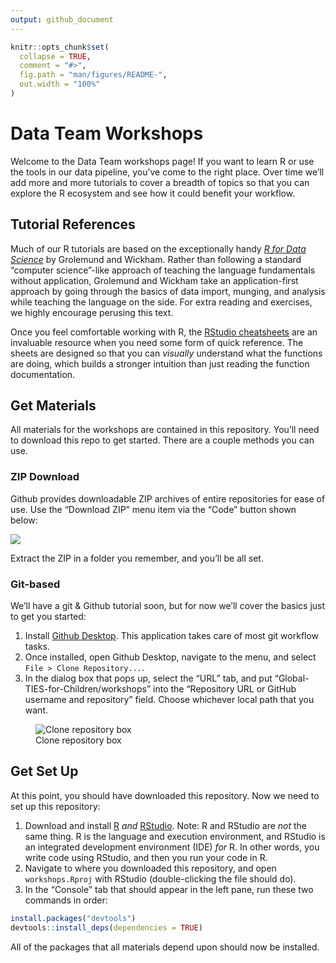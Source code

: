 ```yaml
---
output: github_document
---
```


<!-- README.md is generated from README.Rmd. Please edit that file -->

```r
knitr::opts_chunk$set(
  collapse = TRUE,
  comment = "#>",
  fig.path = "man/figures/README-",
  out.width = "100%"
)
```

# Data Team Workshops

<!-- badges: start -->

<!-- badges: end -->

Welcome to the Data Team workshops page! If you want to learn R or use the tools in our data pipeline, you've come to the right place. Over time we'll add more and more tutorials to cover a breadth of topics so that you can explore the R ecosystem and see how it could benefit your workflow.

## Tutorial References

Much of our R tutorials are based on the exceptionally handy [*R for Data Science*](https://r4ds.had.co.nz/) by Grolemund and Wickham. Rather than following a standard "computer science"-like approach of teaching the language fundamentals without application, Grolemund and Wickham take an application-first approach by going through the basics of data import, munging, and analysis while teaching the language on the side. For extra reading and exercises, we highly encourage perusing this text.

Once you feel comfortable working with R, the [RStudio cheatsheets](https://rstudio.com/resources/cheatsheets/) are an invaluable resource when you need some form of quick reference. The sheets are designed so that you can *visually* understand what the functions are doing, which builds a stronger intuition than just reading the function documentation.

## Get Materials

All materials for the workshops are contained in this repository. You'll need to download this repo to get started. There are a couple methods you can use.

### ZIP Download

Github provides downloadable ZIP archives of entire repositories for ease of use. Use the "Download ZIP" menu item via the "Code" button shown below:

![](man/figures/github-download-zip.png)

Extract the ZIP in a folder you remember, and you'll be all set.

### Git-based

We'll have a git & Github tutorial soon, but for now we'll cover the basics just to get you started:

1.  Install [Github Desktop](https://desktop.github.com/). This application takes care of most git workflow tasks.
2.  Once installed, open Github Desktop, navigate to the menu, and select `File > Clone Repository...`.
3.  In the dialog box that pops up, select the "URL" tab, and put "Global-TIES-for-Children/workshops" into the "Repository URL or GitHub username and repository" field. Choose whichever local path that you want.

![Clone repository box](man/figures/clone-repository.png)

## Get Set Up

At this point, you should have downloaded this repository. Now we need to set up this repository:

1.  Download and install [R](https://cran.r-project.org/) *and* [RStudio](https://rstudio.com/). Note: R and RStudio are *not* the same thing. R is the language and execution environment, and RStudio is an integrated development environment (IDE) *for* R. In other words, you write code using RStudio, and then you run your code in R.
2.  Navigate to where you downloaded this repository, and open `workshops.Rproj` with RStudio (double-clicking the file should do).
3.  In the "Console" tab that should appear in the left pane, run these two commands in order:

```r
install.packages("devtools")
devtools::install_deps(dependencies = TRUE)
```

All of the packages that all materials depend upon should now be installed.
